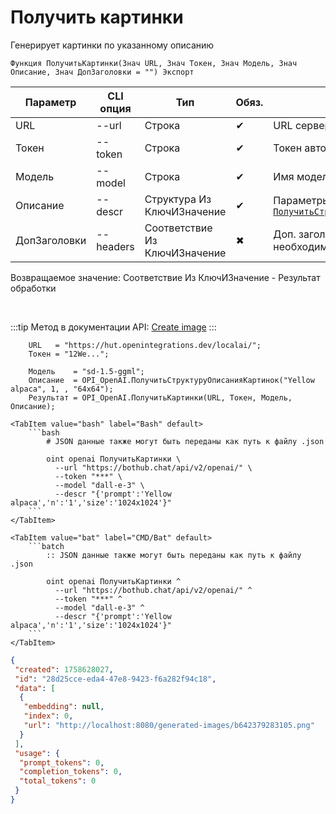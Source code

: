 ﻿---
sidebar_position: 2
description: Получить картинки и другие функции для работы с OpenAI в Открытом пакете интеграций - бесплатной open-source библиотеке интеграций для 1С:Предприятие 8, OneScript и CLI
keywords: [1C, 1С, 1С:Предприятие, 1С:Предприятие 8.3, API, Интеграция, Сервисы, Обмен, OneScript, CLI, OpenAI]
---


# Получить картинки
 Генерирует картинки по указанному описанию



`Функция ПолучитьКартинки(Знач URL, Знач Токен, Знач Модель, Знач Описание, Знач ДопЗаголовки = "") Экспорт`

  | Параметр | CLI опция | Тип | Обяз. | Назначение |
  |-|-|-|-|-|
  | URL | --url | Строка | &#x2714; | URL сервера OpenAI |
  | Токен | --token | Строка | &#x2714; | Токен авторизации OpenAI |
  | Модель | --model | Строка | &#x2714; | Имя модели |
  | Описание | --descr | Структура Из КлючИЗначение | &#x2714; | Параметры генерации. См. [`ПолучитьСтруктуруОписанияКартинок`](/docs/OpenAI/Requests-processing/Get-image-description-structure) |
  | ДопЗаголовки | --headers | Соответствие Из КлючИЗначение | &#x2716; | Доп. заголовки запроса, если необходимо |

  
  Возвращаемое значение:   Соответствие Из КлючИЗначение - Результат обработки

<br/>

:::tip
Метод в документации API: [Create image](https://platform.openai.com/docs/api-reference/images/create)
:::
<br/>


```bsl title="Пример использования для 1С:Предприятие/OneScript"
    URL   = "https://hut.openintegrations.dev/localai/";
    Токен = "12We...";

    Модель    = "sd-1.5-ggml";
    Описание  = OPI_OpenAI.ПолучитьСтруктуруОписанияКартинок("Yellow alpaca", 1, , "64x64");
    Результат = OPI_OpenAI.ПолучитьКартинки(URL, Токен, Модель, Описание);
```
    

 <Tabs>
  
    <TabItem value="bash" label="Bash" default>
        ```bash
            # JSON данные также могут быть переданы как путь к файлу .json
            
            oint openai ПолучитьКартинки \
              --url "https://bothub.chat/api/v2/openai/" \
              --token "***" \
              --model "dall-e-3" \
              --descr "{'prompt':'Yellow alpaca','n':'1','size':'1024x1024'}"
        ```
    </TabItem>
  
    <TabItem value="bat" label="CMD/Bat" default>
        ```batch
            :: JSON данные также могут быть переданы как путь к файлу .json
            
            oint openai ПолучитьКартинки ^
              --url "https://bothub.chat/api/v2/openai/" ^
              --token "***" ^
              --model "dall-e-3" ^
              --descr "{'prompt':'Yellow alpaca','n':'1','size':'1024x1024'}"
        ```
    </TabItem>
</Tabs>


```json title="Результат"
{
 "created": 1758628027,
 "id": "28d25cce-eda4-47e8-9423-f6a282f94c18",
 "data": [
  {
   "embedding": null,
   "index": 0,
   "url": "http://localhost:8080/generated-images/b642379283105.png"
  }
 ],
 "usage": {
  "prompt_tokens": 0,
  "completion_tokens": 0,
  "total_tokens": 0
 }
}
```
